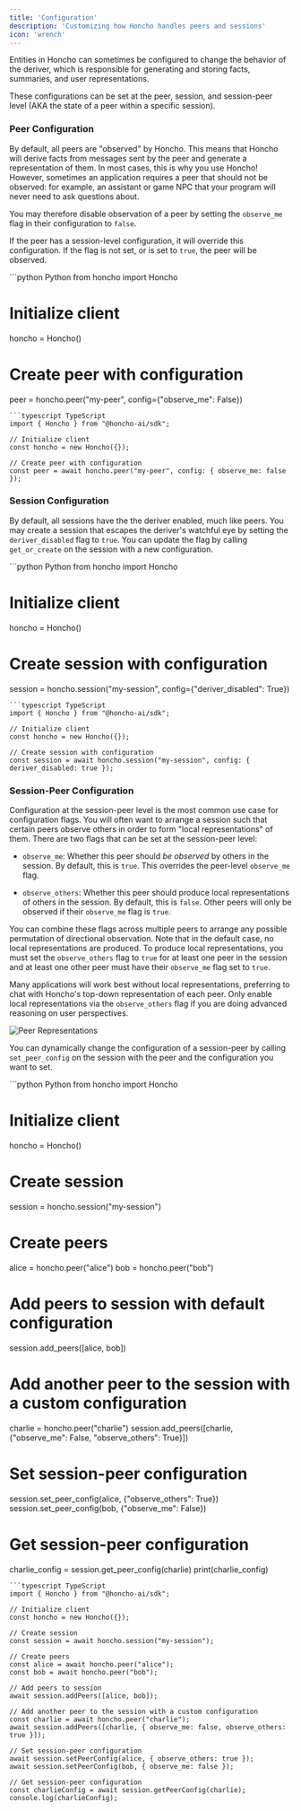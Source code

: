 ```yaml
---
title: 'Configuration'
description: 'Customizing how Honcho handles peers and sessions'
icon: 'wrench'
---
```


Entities in Honcho can sometimes be configured to change the behavior of the deriver, which is responsible for generating and storing facts, summaries, and user representations.

These configurations can be set at the peer, session, and session-peer level (AKA the state of a peer within a specific session).

### Peer Configuration

By default, all peers are "observed" by Honcho. This means that Honcho will derive facts from messages sent by the peer and generate a representation of them. In most cases, this is why you use Honcho! However, sometimes an application requires a peer that should not be observed: for example, an assistant or game NPC that your program will never need to ask questions about.

You may therefore disable observation of a peer by setting the `observe_me` flag in their configuration to `false`.

If the peer has a session-level configuration, it will override this configuration. If the flag is not set, or is set to `true`, the peer will be observed.

<CodeGroup>
```python Python
from honcho import Honcho

# Initialize client
honcho = Honcho()

# Create peer with configuration
peer = honcho.peer("my-peer", config={"observe_me": False})
```
```typescript TypeScript
import { Honcho } from "@honcho-ai/sdk";

// Initialize client
const honcho = new Honcho({});

// Create peer with configuration
const peer = await honcho.peer("my-peer", config: { observe_me: false });
```
</CodeGroup>

### Session Configuration

By default, all sessions have the the deriver enabled, much like peers. You may create a session that escapes the deriver's watchful eye by setting the `deriver_disabled` flag to `true`. You can update the flag by calling `get_or_create` on the session with a new configuration.

<CodeGroup>
```python Python
from honcho import Honcho

# Initialize client
honcho = Honcho()

# Create session with configuration
session = honcho.session("my-session", config={"deriver_disabled": True})
```
```typescript TypeScript
import { Honcho } from "@honcho-ai/sdk";

// Initialize client
const honcho = new Honcho({});

// Create session with configuration
const session = await honcho.session("my-session", config: { deriver_disabled: true });
```
</CodeGroup>

### Session-Peer Configuration

Configuration at the session-peer level is the most common use case for configuration flags. You will often want to arrange a session such that certain peers observe others in order to form "local representations" of them. There are two flags that can be set at the session-peer level:

- `observe_me`: Whether this peer should *be observed* by others in the session. By default, this is `true`. This overrides the peer-level `observe_me` flag.

- `observe_others`: Whether this peer should produce local representations of others in the session. By default, this is `false`. Other peers will only be observed if their `observe_me` flag is `true`.

You can combine these flags across multiple peers to arrange any possible permutation of directional observation. Note that in the default case, no local representations are produced. To produce local representations, you must set the `observe_others` flag to `true` for at least one peer in the session and at least one other peer must have their `observe_me` flag set to `true`.

Many applications will work best without local representations, preferring to chat with Honcho's top-down representation of each peer. Only enable local representations via the `observe_others` flag if you are doing advanced reasoning on user perspectives.

<img src="/images/local-vs-global-reps.png" alt="Peer Representations" />

You can dynamically change the configuration of a session-peer by calling `set_peer_config` on the session with the peer and the configuration you want to set.

<CodeGroup>
```python Python
from honcho import Honcho

# Initialize client
honcho = Honcho()

# Create session
session = honcho.session("my-session")

# Create peers
alice = honcho.peer("alice")
bob = honcho.peer("bob")

# Add peers to session with default configuration
session.add_peers([alice, bob])

# Add another peer to the session with a custom configuration
charlie = honcho.peer("charlie")
session.add_peers([charlie, {"observe_me": False, "observe_others": True}])

# Set session-peer configuration
session.set_peer_config(alice, {"observe_others": True})
session.set_peer_config(bob, {"observe_me": False})

# Get session-peer configuration
charlie_config = session.get_peer_config(charlie)
print(charlie_config)
```
```typescript TypeScript
import { Honcho } from "@honcho-ai/sdk";

// Initialize client
const honcho = new Honcho({});

// Create session
const session = await honcho.session("my-session");

// Create peers
const alice = await honcho.peer("alice");
const bob = await honcho.peer("bob");

// Add peers to session
await session.addPeers([alice, bob]);

// Add another peer to the session with a custom configuration
const charlie = await honcho.peer("charlie");
await session.addPeers([charlie, { observe_me: false, observe_others: true }]);

// Set session-peer configuration
await session.setPeerConfig(alice, { observe_others: true });
await session.setPeerConfig(bob, { observe_me: false });

// Get session-peer configuration
const charlieConfig = await session.getPeerConfig(charlie);
console.log(charlieConfig);
```
</CodeGroup>

